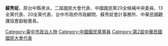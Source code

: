 {{BLP unsourced|time=2020-11-16T16:42:17+00:00}}
'''蘇秀姃'''，原台中縣黑派，二屆國民大會代表、中國國民黨20全候補中央委員、13全黨代表、20全黨代表、台中市政府市政顧問、蘇秀姃會計事務所、中華民國觀護協會副秘書長。

{{bio-stub}}

[[Category:臺中市政治人物|Category:臺中市政治人物]]
[[Category:中國國民黨黨員|Category:中國國民黨黨員]]
[[Category:第2屆中華民國國民大會代表|Category:第2屆中華民國國民大會代表]]